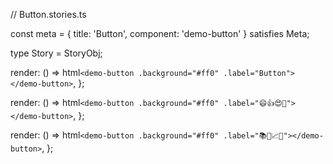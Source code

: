 // Button.stories.ts



const meta = {
  title: 'Button',
  component: 'demo-button'
} satisfies Meta;

type Story = StoryObj;

  render: () => html`<demo-button .background="#ff0" .label="Button"></demo-button>`,
};

  render: () => html`<demo-button .background="#ff0" .label="😄👍😍💯"></demo-button>`,
};

  render: () => html`<demo-button .background="#ff0" .label="📚📕📈🤓"></demo-button>`,
};
